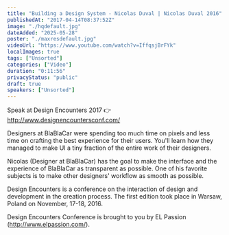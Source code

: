 ```yaml
---
title: "Building a Design System - Nicolas Duval | Nicolas Duval 2016"
publishedAt: "2017-04-14T08:37:52Z"
image: "./hqdefault.jpg"
dateAdded: "2025-05-28"
poster: "./maxresdefault.jpg"
videoUrl: "https://www.youtube.com/watch?v=IffqsjBrFYk"
localImages: true
tags: ["Unsorted"]
categories: ["Video"]
duration: "0:11:56"
privacyStatus: "public"
draft: true
speakers: ["Unsorted"]
---
```

Speak at Design Encounters 2017 👉  http://www.designencountersconf.com/

Designers at BlaBlaCar were spending too much time on pixels and less time on crafting the best experience for their users. You'll learn how they managed to make UI a tiny fraction of the entire work of their designers.

Nicolas (Designer at BlaBlaCar) has the goal to make the interface and the experience of BlaBlaCar as transparent as possible. One of his favorite subjects is to make other designers' workflow as smooth as possible. 

Design Encounters is a conference on the interaction of design and development in the creation process. The first edition took place in Warsaw, Poland on November, 17-18, 2016. 

Design Encounters Conference is brought to you by EL Passion (http://www.elpassion.com/).
